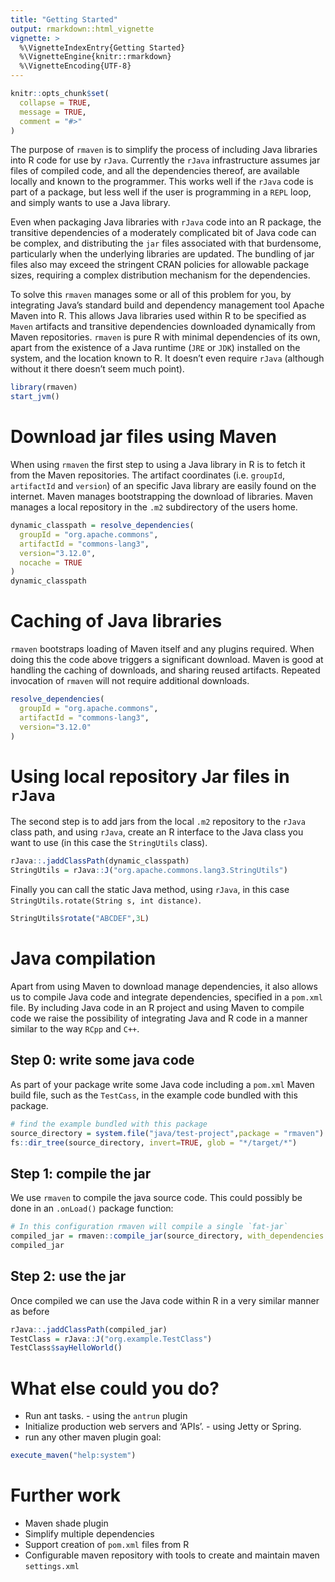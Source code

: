 ```yaml
---
title: "Getting Started"
output: rmarkdown::html_vignette
vignette: >
  %\VignetteIndexEntry{Getting Started}
  %\VignetteEngine{knitr::rmarkdown}
  %\VignetteEncoding{UTF-8}
---
```


```r
knitr::opts_chunk$set(
  collapse = TRUE,
  message = TRUE,
  comment = "#>"
)
```

The purpose of `rmaven` is to simplify the process of including Java libraries into R code for use by `rJava`. Currently the 
`rJava` infrastructure assumes jar files of compiled code, and all the dependencies thereof, are available locally and known to the programmer. This 
works well if the `rJava` code is part of a package, but less well if the user is programming in a `REPL` loop, and simply wants to use a Java library. 

Even when packaging Java libraries with `rJava` code into an R package, the transitive dependencies of a moderately complicated bit of Java code can 
be complex, and distributing the `jar` files associated with that burdensome, particularly when the underlying libraries are updated. The bundling of jar files 
also may exceed the stringent CRAN policies for allowable package sizes, requiring a complex distribution mechanism for the dependencies.

To solve this `rmaven` manages some or all of this problem for you, by integrating Java's standard build and dependency management tool Apache Maven into R. 
This allows Java libraries used within R to be specified as `Maven` artifacts and transitive dependencies downloaded dynamically from Maven repositories. 
`rmaven` is pure R with minimal dependencies of its own, apart from the 
existence of a Java runtime (`JRE` or `JDK`) installed on the system, and the location known to R. It doesn't even require `rJava` (although without it there
doesn't seem much point).

```r
library(rmaven)
start_jvm()
```

# Download jar files using Maven

When using `rmaven` the first step to using a Java library in R is to fetch it from the Maven repositories. The artifact coordinates (i.e. `groupId`, `artifactId` and `version`) of
an specific Java library are easily found on the internet. Maven manages bootstrapping the download of libraries. Maven manages a local repository in the `.m2` subdirectory of the users home.

```r
dynamic_classpath = resolve_dependencies(
  groupId = "org.apache.commons", 
  artifactId = "commons-lang3", 
  version="3.12.0",
  nocache = TRUE
)
dynamic_classpath
```

# Caching of Java libraries

`rmaven` bootstraps loading of Maven itself and any plugins required. When doing this the code above triggers a significant download. Maven is good at handling the caching of downloads, and sharing reused artifacts. Repeated invocation of `rmaven` will not require additional downloads.

```r
resolve_dependencies(
  groupId = "org.apache.commons", 
  artifactId = "commons-lang3", 
  version="3.12.0"
)
```

# Using local repository Jar files in `rJava`

The second step is to add jars from the local `.m2` repository to the `rJava` class path, and using `rJava`, create an R interface to the Java class you want to use (in this case the `StringUtils` class). 

```r
rJava::.jaddClassPath(dynamic_classpath)
StringUtils = rJava::J("org.apache.commons.lang3.StringUtils")
```

Finally you can call the static Java method, using `rJava`, in this case `StringUtils.rotate(String s, int distance)`.

```r
StringUtils$rotate("ABCDEF",3L)
```

# Java compilation

Apart from using Maven to download manage dependencies, it also allows us to compile Java code and integrate dependencies, specified in a `pom.xml` file. By including Java code in an R project and using Maven to compile code we raise the possibility of integrating Java and R code in a manner similar to the way `RCpp` and `C++`.

## Step 0: write some java code 

As part of your package write some Java code including a `pom.xml` Maven build file, such as the `TestCass`, in the example code bundled with this package.

```r
# find the example bundled with this package
source_directory = system.file("java/test-project",package = "rmaven")
fs::dir_tree(source_directory, invert=TRUE, glob = "*/target/*")
```

## Step 1: compile the jar

We use `rmaven` to compile the java source code. This could possibly be done in an `.onLoad()` package function:

```r
# In this configuration rmaven will compile a single `fat-jar`
compiled_jar = rmaven::compile_jar(source_directory, with_dependencies = TRUE)
compiled_jar
```

## Step 2: use the jar

Once compiled we can use the Java code within R in a very similar manner as before

```r
rJava::.jaddClassPath(compiled_jar)
TestClass = rJava::J("org.example.TestClass")
TestClass$sayHelloWorld()
```

# What else could you do?

* Run ant tasks. - using the `antrun` plugin
* Initialize production web servers and 'APIs'. - using Jetty or Spring.
* run any other maven plugin goal:

```r
execute_maven("help:system")
```


# Further work

* Maven shade plugin
* Simplify multiple dependencies 
* Support creation of `pom.xml` files from R
* Configurable maven repository with tools to create and maintain maven `settings.xml`
